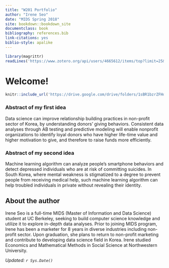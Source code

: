 ```yaml
---
title: "W201 Portfolio"
author: "Irene Seo"
date: "MIDS Spring 2018"
site: bookdown::bookdown_site
documentclass: book
bibliography: references.bib
link-citations: yes
biblio-style: apalike
---
```


```r
library(magrittr)
readLines('https://www.zotero.org/api/users/4665612/items/top?limit=25&format=bibtex&key=BNliH8cbNTSCaW17pnmidtLY&v=1') %>% writeLines('references.bib')
```


# Welcome! {-}

```r
knitr::include_url('https://drive.google.com/drive/folders/1sBR1bzrZFHdiL-KZoL2ZBBm4f7eK91ov?usp=sharing')
```

### Abstract of my first idea {-}

Data science can improve relationship building practices in non-profit sector of Korea, by understanding donors' giving behaviors. Consistent data analyses through AB testing and predictive modeling will enable nonprofit organizations to identify loyal donors who have higher life-time value and higher motivation to give, and therefore to raise funds more efficiently.



### Abstract of my second idea {-}

Machine learning algorithm can analyze people's smartphone behaviors and detect depressed individuals who are at risk of committing suicides. In South Korea, where mental weakness is stigmatized to a degree to prevent people from receiving medical help, such machine learning algorithm can help troubled individuals in private without revealing their identity.



## About the author {-}

Irene Seo is a full-time MIDS (Master of Information and Data Science) student at UC Berkeley, seeking to build computer science knowledge and utilize it to explore in-depth data analyses. Prior to joining MIDS program, Irene has been a marketer for 8 years in diverse industries including non-profit sector. Upon graduation, she plans to return to non-profit marketing and contribute to developing data science field in Korea. Irene studied Economics and Mathematical Methods in Social Science at Northwestern University.



*Updated: `r Sys.Date()`*
